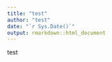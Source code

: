 ---
title: "test"
author: "test"
date: "`r Sys.Date()`"
output: rmarkdown::html_document
---

test
